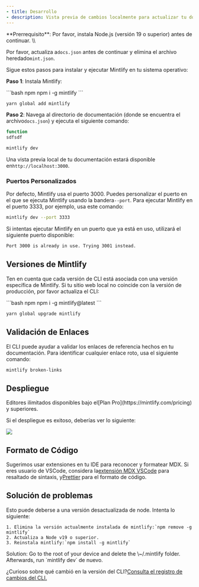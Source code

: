 ```yaml
---
- title: Desarrollo
- description: Vista previa de cambios localmente para actualizar tu documentación
---
```


<Info>
  **Prerrequisito**: Por favor, instala Node.js (versión 19 o superior) antes de continuar. \\

  Por favor, actualiza a`docs.json` antes de continuar y elimina el archivo heredado`mint.json`.
</Info>

Sigue estos pasos para instalar y ejecutar Mintlify en tu sistema operativo:

**Paso 1**: Instala Mintlify:

<CodeGroup>
  ```bash npm
  npm i -g mintlify
  ```

  ```bash yarn
  yarn global add mintlify
  ```
</CodeGroup>

**Paso 2**: Navega al directorio de documentación (donde se encuentra el archivo`docs.json`) y ejecuta el siguiente comando:

```javascript
function
sdfsdf
```

```bash
mintlify dev
```

Una vista previa local de tu documentación estará disponible en`http://localhost:3000`.

### Puertos Personalizados

Por defecto, Mintlify usa el puerto 3000. Puedes personalizar el puerto en el que se ejecuta Mintlify usando la bandera`--port`. Para ejecutar Mintlify en el puerto 3333, por ejemplo, usa este comando:

```bash
mintlify dev --port 3333
```

Si intentas ejecutar Mintlify en un puerto que ya está en uso, utilizará el siguiente puerto disponible:

```md
Port 3000 is already in use. Trying 3001 instead.
```

## Versiones de Mintlify

Ten en cuenta que cada versión de CLI está asociada con una versión específica de Mintlify. Si tu sitio web local no coincide con la versión de producción, por favor actualiza el CLI:

<CodeGroup>
  ```bash npm
  npm i -g mintlify@latest
  ```

  ```bash yarn
  yarn global upgrade mintlify
  ```
</CodeGroup>

## Validación de Enlaces

El CLI puede ayudar a validar los enlaces de referencia hechos en tu documentación. Para identificar cualquier enlace roto, usa el siguiente comando:

```bash
mintlify broken-links
```

## Despliegue

<Tip>
  Editores ilimitados disponibles bajo el[Plan Pro](https://mintlify.com/pricing) y superiores.
</Tip>

Si el despliegue es exitoso, deberías ver lo siguiente:

<Frame>
  <img src="/images/checks-passed.png" style={{ borderRadius:"0.5rem" }} />
</Frame>

## Formato de Código

Sugerimos usar extensiones en tu IDE para reconocer y formatear MDX. Si eres usuario de VSCode, considera la[extensión MDX VSCode](https://marketplace.visualstudio.com/items?itemName=unifiedjs.vscode-mdx) para resaltado de sintaxis, y[Prettier](https://marketplace.visualstudio.com/items?itemName=esbenp.prettier-vscode) para el formato de código.

## Solución de problemas

<AccordionGroup>
  <Accordion title="Error: Could not load the &#x22;sharp&#x22; module using the darwin-arm64 runtime">
    Esto puede deberse a una versión desactualizada de node. Intenta lo siguiente:

    1. Elimina la versión actualmente instalada de mintlify:`npm remove -g mintlify`
    2. Actualiza a Node v19 o superior.
    3. Reinstala mintlify:`npm install -g mintlify`
  </Accordion>

  <Accordion title="Issue: Encountering an unknown error">
    Solution: Go to the root of your device and delete the \~/.mintlify folder. Afterwards, run `mintlify dev` de nuevo.
  </Accordion>
</AccordionGroup>

¿Curioso sobre qué cambió en la versión del CLI?[Consulta el registro de cambios del CLI.](https://www.npmjs.com/package/mintlify?activeTab=versions)
